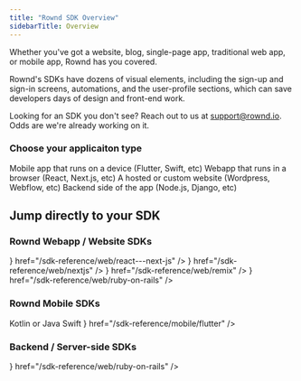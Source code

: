```yaml
---
title: "Rownd SDK Overview"
sidebarTitle: Overview
---
```


Whether you've got a website, blog, single-page app, traditional web app, or mobile app, Rownd has you covered.

Rownd's SDKs have dozens of visual elements, including the sign-up and sign-in screens, automations, and the user-profile sections, which can save developers days of design and front-end work. 

Looking for an SDK you don't see?  Reach out to us at support@rownd.io. Odds are we're already working on it.

### Choose your applicaiton type 

<CardGroup>
  <Card
    title="Mobile app"
    icon="mobile-screen-button"
    href="/sdk-reference/mobile/overview">
    Mobile app that runs on a device (Flutter, Swift, etc)
  </Card>
  <Card
    title="Web App"
    icon="browser"
    icon-type="duotone"
    href="/sdk-reference/web/overview">
    Webapp that runs in a browser (React, Next.js, etc)
  </Card>
  <Card
    title="Website"
    icon="browser" 
    href="/sdk-reference/web/overview" >
   A hosted or custom website (Wordpress, Webflow, etc)
  </Card>
  <Card
    title="Backend / Server-side"
    icon="server"
    href="/sdk-reference/backend/overview">
    Backend side of the app (Node.js, Django, etc)
  </Card>

</CardGroup>

## Jump directly to your SDK

### Rownd Webapp / Website SDKs
<CardGroup>
    <Card
        title="Angular"
        icon="angular"
        href="/sdk-reference/web/angular"
    />
    <Card
        title="JavaScript"
        icon="js"
        href="/sdk-reference/web/javascript--browser"
    />
    <Card
        title="Website"
        icon="browser"
        href="/sdk-reference/web/javascript--browser"
    />
    <Card
        title="Next.js"
        icon={<svg
                className="h-6 w-6 bg-primary dark:bg-primary-light"
                style={{
                    "WebkitMaskImage": "url('/images/next-js.svg')",
                    "WebkitMaskRepeat": "no-repeat",
                    "WebkitMaskPosition": "center center",
                }}
            />}
        href="/sdk-reference/web/react---next-js"
    />
    <Card
        title="React"
        icon="react"
        href="/sdk-reference/web/react---next-js"
    />
    <Card
        title="NextJS"
        icon={<svg viewBox="0 0 20 20" aria-hidden="true" fill="currentColor" stroke="currentColor" stroke-width="1.5" stroke-linecap="round" stroke-linejoin="round">
            <path d="M119.616813,0.0688905149 C119.066276,0.118932037 117.314565,0.294077364 115.738025,0.419181169 C79.3775171,3.69690087 45.3192571,23.3131775 23.7481916,53.4631946 C11.7364614,70.2271045 4.05395894,89.2428829 1.15112414,109.384595 C0.12512219,116.415429 0,118.492153 0,128.025062 C0,137.557972 0.12512219,139.634696 1.15112414,146.665529 C8.10791789,194.730411 42.3163245,235.11392 88.7116325,250.076335 C97.0197458,252.753556 105.778299,254.580072 115.738025,255.680985 C119.616813,256.106338 136.383187,256.106338 140.261975,255.680985 C157.453763,253.779407 172.017986,249.525878 186.382014,242.194795 C188.584164,241.068861 189.00958,240.768612 188.709286,240.518404 C188.509091,240.36828 179.124927,227.782837 167.86393,212.570214 L147.393939,184.922273 L121.743891,146.965779 C107.630108,126.098464 96.0187683,109.034305 95.9186706,109.034305 C95.8185728,109.009284 95.7184751,125.873277 95.6684262,146.465363 C95.5933529,182.52028 95.5683284,183.971484 95.1178886,184.82219 C94.4672532,186.048207 93.9667644,186.548623 92.915738,187.099079 C92.114956,187.499411 91.4142717,187.574474 87.6355816,187.574474 L83.3063539,187.574474 L82.1552297,186.848872 C81.4044966,186.373477 80.8539589,185.747958 80.4785924,185.022356 L79.9530792,183.896422 L80.0031281,133.729796 L80.0782014,83.5381493 L80.8539589,82.5623397 C81.25435,82.0369037 82.1051808,81.3613431 82.7057674,81.0360732 C83.7317693,80.535658 84.1321603,80.4856165 88.4613881,80.4856165 C93.5663734,80.4856165 94.4172043,80.6857826 95.7434995,82.1369867 C96.1188661,82.5373189 110.007429,103.454675 126.623656,128.650581 C143.239883,153.846488 165.962072,188.250034 177.122972,205.139048 L197.392766,235.839522 L198.418768,235.163961 C207.502639,229.259062 217.112023,220.852086 224.719453,212.09482 C240.910264,193.504394 251.345455,170.835585 254.848876,146.665529 C255.874878,139.634696 256,137.557972 256,128.025062 C256,118.492153 255.874878,116.415429 254.848876,109.384595 C247.892082,61.3197135 213.683675,20.9362052 167.288368,5.97379012 C159.105376,3.32158945 150.396872,1.49507389 140.637341,0.394160408 C138.234995,0.143952798 121.693842,-0.131275573 119.616813,0.0688905149 L119.616813,0.0688905149 Z M172.017986,77.4831252 C173.219159,78.0836234 174.195112,79.2345784 174.545455,80.435575 C174.74565,81.0861148 174.795699,94.9976579 174.74565,126.348671 L174.670577,171.336 L166.73783,159.17591 L158.780059,147.01582 L158.780059,114.313685 C158.780059,93.1711423 158.880156,81.2862808 159.030303,80.7108033 C159.430694,79.3096407 160.306549,78.2087272 161.507722,77.5581875 C162.533724,77.0327515 162.909091,76.98271 166.837928,76.98271 C170.541544,76.98271 171.19218,77.0327515 172.017986,77.4831252 Z" fill="#000000">
        </path>
        </svg>}
        href="/sdk-reference/web/nextjs"
    />
    <Card
        title="Remix"
        icon={<svg viewBox="0 0 20 20" aria-hidden="true" fill="currentColor" stroke="currentColor" stroke-width="1.5" stroke-linecap="round" stroke-linejoin="round">
            <path class="icon-color" stroke-width="0" fill="currentColor" fill-rule="evenodd" d="M15.97 17.2c0-.851 0-1.631-.132-3.295-.164-1.672-1.054-2.519-2.577-2.816 1.804-.23 3.14-1.603 3.14-3.71 0-2.816-1.898-4.579-5.717-4.579H3.601v2.935h6.38c1.687 0 2.53.708 2.53 1.876 0 1.327-.843 1.83-2.53 1.83h-6.38v2.998h6.193c1.335 0 2.062.367 2.179 2.015.088 1.126.077 1.684.067 2.218v.008c-.004.17-.007.337-.007.52h3.938ZM3.6 14.964V17.2h5.011v-1.431c0-.3-.15-.805-.846-.805H3.6Z" clip-rule="evenodd">
            </path>
        </svg>}
        href="/sdk-reference/web/remix"
    />
    <Card
        title="Vue"
        icon="vuejs"
        href="/sdk-reference/web/vue"
    />
    <Card
        title="Ruby on Rails"
        icon={<svg
                className="h-6 w-6 bg-primary dark:bg-primary-light"
                style={{
                    "WebkitMaskImage": "url('/images/ruby-on-rails.svg')",
                    "WebkitMaskRepeat": "no-repeat",
                    "WebkitMaskPosition": "center center",
                }}
            />}
        href="/sdk-reference/web/ruby-on-rails"
    />
    <Card
        title="WordPress / WooCommerce"
        icon="wordpress"
        href="/sdk-reference/web/wordpress---woocommerce"
    />
</CardGroup>

### Rownd Mobile SDKs
<CardGroup>
    <Card
        title="Android"
        icon="android"
        href="/sdk-reference/mobile/android"
    >
        Kotlin or Java
    </Card>
    <Card
        title="iOS"
        icon="apple"
        href="/sdk-reference/mobile/ios"
    >
        Swift
    </Card>
    <Card
        title="Flutter"
        icon={<svg
                className="h-6 w-6 bg-primary dark:bg-primary-light"
                style={{
                    "WebkitMaskImage": "url('/images/flutter.svg')",
                    "WebkitMaskRepeat": "no-repeat",
                    "WebkitMaskPosition": "center center",
                }}
            />}
        href="/sdk-reference/mobile/flutter"
    />
    <Card
        title="React Native"
        icon="react"
        href="/sdk-reference/mobile/react-native"
    />
</CardGroup>

### Backend / Server-side SDKs
<CardGroup>
    <Card
        title="Django"
        icon="python"
        href="/sdk-reference/web/django--python"
    />
    <Card
        title=".NET Core"
        icon="microsoft"
        href="/sdk-reference/web/net-core"
    />
    <Card
        title="Node.js"
        icon="node"
        href="/sdk-reference/web/node-js"
    />
    <Card
        title="Ruby on Rails"
        icon={<svg
                className="h-6 w-6 bg-primary dark:bg-primary-light"
                style={{
                    "WebkitMaskImage": "url('/images/ruby-on-rails.svg')",
                    "WebkitMaskRepeat": "no-repeat",
                    "WebkitMaskPosition": "center center",
                }}
            />}
        href="/sdk-reference/web/ruby-on-rails"
    />
    <Card
        title="WordPress / WooCommerce"
        icon="wordpress"
        href="/sdk-reference/web/wordpress---woocommerce"
    />
</CardGroup>
